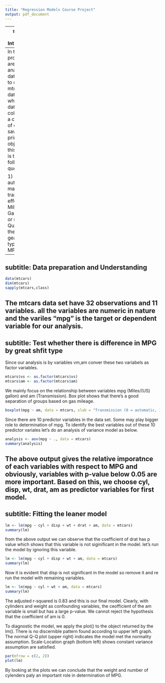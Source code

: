 ```yaml
---
title: "Regression Models Course Project"
output: pdf_document
---
```


---
subtitle: Brief Introduction
---
In this project we are going to analyse the data related to cars. mtcars is a dataset in which the data collected on a collection of cars is saved. The primary objective of this analysis is to answer following questions. 

1) Is the automatic or manual gear transmission effects the Miles per Gallon(MPG) or not?
2) Quanitfying the effect of gear shift type on MPG?

---
subtitle: Data preparation and Understanding
---

```r
data(mtcars)
dim(mtcars)
sapply(mtcars,class)
```
The mtcars data set have 32 observations and 11 variables. all the variables are numeric in nature and the variles "mpg" is the target or dependent variable for our analysis. 
---
subtitle: Test whether there is difference in MPG by great shfit type
---
Since our analysis is by variables vm,am conver these two variabels as factor variables.
```r
mtcars$vs <- as.factor(mtcars$vs)
mtcars$am <- as.factor(mtcars$am)
```
We mainly focus on the relationship between variables mpg (Miles/(US) gallon) and am (Transmission). Box plot shows that there's a good separation of groups based on gas mileage.
```r
boxplot(mpg ~ am, data = mtcars, xlab = "Transmission (0 = automatic, 1 = manual)")
```
Since there are 10 predictor variables in the data set. Some may play bigger role to determination of mpg. To identify the best variables out of these 10 predictor variales let's do an analysis of variance model as below.
```r
analysis <- aov(mpg ~ ., data = mtcars)
summary(analysis)
```
The above output gives the relative imporatnce of each variables with respect to MPG and obviously, variables with p-value below 0.05 are more important. Based on this, we choose cyl, disp, wt, drat, am as predictor variables for first model.
---
subtitle: Fitting the leaner model
---
```r
lm <- lm(mpg ~ cyl + disp + wt + drat + am, data = mtcars)
summary(lm)
```
from the above output we can observe that the coefficient of drat has p value which shows that this variable is not siginificant in the model. let's run the model by ignoring this variable.
```r
lm <- lm(mpg ~ cyl + disp + wt + am, data = mtcars)
summary(lm)
```
Now it is evident that disp is not significant in the model so remove it and re run the model with remaining variables. 
```r
lm <- lm(mpg ~ cyl + wt + am, data = mtcars)
summary(lm)
```
The adjusted r-squared is 0.83 and this is our final model. Clearly, with cylinders and weight as confounding variables, the ceofficient of the am variable is small but has a large p-value. We cannot reject the hypothesis that the coefficient of am is 0.

To diagnostic the model, we apply the plot() to the object returned by the lm(). There is no discernible pattern found according to upper left graph. The normal Q-Q plot (upper right) indicates the model met the normality assumption. Scale-Location graph (bottom left) shows constant variance assumption are satisfied.
```r
par(mfrow = c(2, 2))
plot(lm)
```



By looking at the plots we can conclude that the weight and number of cylenders paly an important role in determination of MPG. 


